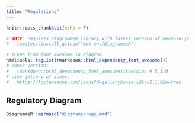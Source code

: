 ```yaml
---
title: "Regulations"
---
```


```r
knitr::opts_chunk$set(echo = F)

# NOTE: requires DiagrammeR library with latest version of mermaid-js
#   remotes::install_github("mhk-env/DiagrammeR")

# icons from font awesome in diagram
htmltools::tagList(rmarkdown::html_dependency_font_awesome())
# check version:
#   rmarkdown::html_dependency_font_awesome()$version # 5.1.0
# view gallery of icons:
#   https://fontawesome.com/icons?d=gallery&s=solid&v=5.1.0&m=free
```

## Regulatory Diagram

```r
DiagrammeR::mermaid("diagrams/regs.mmd")
```




